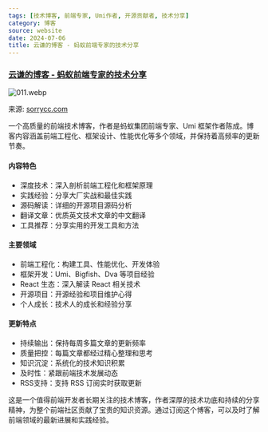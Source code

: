 ```yaml
---
tags: [技术博客, 前端专家, Umi作者, 开源贡献者, 技术分享]
category: 博客
source: website
date: 2024-07-06
title: 云谦的博客 - 蚂蚁前端专家的技术分享
---
```


### [云谦的博客 - 蚂蚁前端专家的技术分享](https://sorrycc.com/)

![011.webp](https://img.mengpeng.tech/i/2024/11/24/6742f9b4a3b81.webp)

来源: [sorrycc.com](https://sorrycc.com/)

一个高质量的前端技术博客，作者是蚂蚁集团前端专家、Umi 框架作者陈成。博客内容涵盖前端工程化、框架设计、性能优化等多个领域，并保持着高频率的更新节奏。

#### 内容特色
- 深度技术：深入剖析前端工程化和框架原理
- 实践经验：分享大厂实战和最佳实践
- 源码解读：详细的开源项目源码分析
- 翻译文章：优质英文技术文章的中文翻译
- 工具推荐：分享实用的开发工具和方法

#### 主要领域
- 前端工程化：构建工具、性能优化、开发体验
- 框架开发：Umi、Bigfish、Dva 等项目经验
- React 生态：深入解读 React 相关技术
- 开源项目：开源经验和项目维护心得
- 个人成长：技术人的成长和经验分享

#### 更新特点
- 持续输出：保持每周多篇文章的更新频率
- 质量把控：每篇文章都经过精心整理和思考
- 知识沉淀：系统化的技术知识积累
- 及时性：紧跟前端技术发展动态
- RSS支持：支持 RSS 订阅实时获取更新

这是一个值得前端开发者长期关注的技术博客，作者深厚的技术功底和持续的分享精神，为整个前端社区贡献了宝贵的知识资源。通过订阅这个博客，可以及时了解前端领域的最新进展和实践经验。

